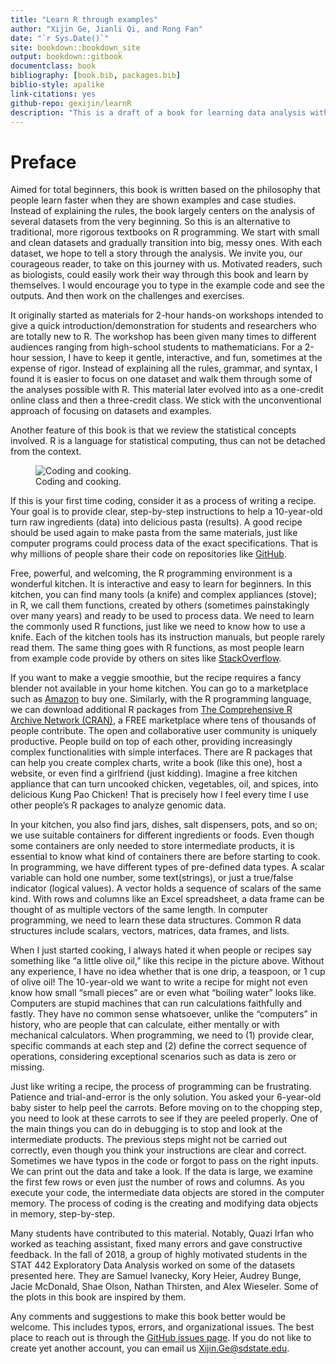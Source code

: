 --- 
title: "Learn R through examples"
author: "Xijin Ge, Jianli Qi, and Rong Fan"
date: "`r Sys.Date()`"
site: bookdown::bookdown_site
output: bookdown::gitbook
documentclass: book
bibliography: [book.bib, packages.bib]
biblio-style: apalike
link-citations: yes
github-repo: gexijin/learnR
description: "This is a draft of a book for learning data analysis with the R language. This book emphasizes hands activities. Comments and suggestions are welcome."
---
   

# Preface{-}
Aimed for total beginners, this book is written based on the philosophy that people learn faster when they are shown examples and case studies. Instead of explaining the rules, the book largely centers on the analysis of several datasets from the very beginning. So this is an alternative to traditional, more rigorous textbooks on R programming. We start with small and clean datasets and gradually transition into big, messy ones. With each dataset, we hope to tell a story through the analysis. We invite you, our courageous reader, to take on this journey with us. Motivated readers, such as biologists, could easily work their way through this book and learn by themselves. I would encourage you to type in the example code and see the outputs. And then work on the challenges and exercises. 

It originally started as materials for 2-hour hands-on workshops intended to give a quick introduction/demonstration for students and researchers who are totally new to R. The workshop has been given many times to different audiences ranging from high-school students to mathematicians. For a 2-hour session, I have to keep it gentle, interactive, and fun, sometimes at the expense of rigor. Instead of explaining all the rules, grammar, and syntax, I found it is easier to focus on one dataset and walk them through some of the analyses possible with R. This material later evolved into as a one-credit online class and then a three-credit class. We stick with the unconventional approach of focusing on datasets and examples. 

Another feature of this book is that we review the statistical concepts involved. R is a language for statistical computing, thus can not be detached from the context. 

![Coding and cooking.](https://github.com/gexijin/learnR/raw/master/images/cooking.png)

If this is your first time coding, consider it as a process of writing a recipe. Your goal is to provide clear, step-by-step instructions to help a 10-year-old turn raw ingredients (data) into delicious pasta (results). A good recipe should be used again to make pasta from the same materials, just like computer programs could process data of the exact specifications. That is why millions of people share their code on repositories like [GitHub](https://github.com/).

Free, powerful, and welcoming, the R programming environment is a wonderful kitchen. It is interactive and easy to learn for beginners. In this kitchen, you can find many tools (a knife) and complex appliances (stove); in R, we call them functions, created by others (sometimes painstakingly over many years) and ready to be used to process data. We need to learn the commonly used R functions, just like we need to know how to use a knife. Each of the kitchen tools has its instruction manuals, but people rarely read them. The same thing goes with R functions, as most people learn from example code provide by others on sites like [StackOverflow](https://stackoverflow.com/).

If you want to make a veggie smoothie, but the recipe requires a fancy blender not available in your home kitchen. You can go to a marketplace such as [Amazon](https://www.amazon.com/) to buy one. Similarly, with the R programming language, we can download additional R packages from [The Comprehensive R Archive Network (CRAN)](https://cran.r-project.org/), a FREE marketplace where tens of thousands of people contribute. The open and collaborative user community is uniquely productive. People build on top of each other, providing increasingly complex functionalities with simple interfaces. There are R packages that can help you create complex charts,  write a book (like this one), host a website, or even find a girlfriend (just kidding). Imagine a free kitchen appliance that can turn uncooked chicken, vegetables, oil, and spices, into delicious Kung Pao Chicken! That is precisely how I feel every time I use other people's R packages to analyze genomic data.

In your kitchen, you also find jars, dishes, salt dispensers, pots, and so on; we use suitable containers for different ingredients or foods. Even though some containers are only needed to store intermediate products, it is essential to know what kind of containers there are before starting to cook. In programming, we have different types of pre-defined data types. A scalar variable can hold one number, some text(strings), or just a true/false indicator (logical values). A vector holds a sequence of scalars of the same kind. With rows and columns like an Excel spreadsheet, a data frame can be thought of as multiple vectors of the same length. In computer programming, we need to learn these data structures. Common R data structures include scalars, vectors, matrices, data frames, and lists.

When I just started cooking, I always hated it when people or recipes say something like “a little  olive oil,” like this recipe in the picture above. Without any experience, I have no idea whether that is one drip, a teaspoon,  or 1 cup of olive oil! The 10-year-old we want to write a recipe for might not even know how small “small pieces” are or even what “boiling water” looks like. Computers are stupid machines that can run calculations faithfully and fastly.  They have no common sense whatsoever, unlike the “computers” in history, who are people that can calculate, either mentally or with mechanical calculators. When programming, we need to (1) provide clear, specific commands at each step and (2) define the correct sequence of operations, considering exceptional scenarios such as data is zero or missing.

Just like writing a recipe, the process of programming can be frustrating. Patience and trial-and-error is the only solution. You asked your 6-year-old baby sister to help peel the carrots. Before moving on to the chopping step, you need to look at these carrots to see if they are peeled properly. One of the main things you can do in debugging is to stop and look at the intermediate products. The previous steps might not be carried out correctly, even though you think your instructions are clear and correct. Sometimes we have typos in the code or forgot to pass on the right inputs. We can print out the data and take a look. If the data is large, we examine the first few rows or even just the number of rows and columns. As you execute your code, the intermediate data objects are stored in the computer memory. The process of coding is the creating and modifying data objects in memory, step-by-step.


Many students have contributed to this material. Notably, Quazi Irfan who worked as teaching assistant, fixed many errors and gave constructive feedback. In the fall of 2018, a group of highly motivated students in the STAT 442 Exploratory Data Analysis worked on some of the datasets presented here. They are Samuel Ivanecky, Kory Heier, Audrey Bunge, Jacie McDonald, Shae Olson, Nathan Thirsten, and Alex Wieseler. Some of the plots in this book are inspired by them.

Any comments and suggestions to make this book better would be welcome. This includes typos, errors, and organizational issues. The best place to reach out is through the [GitHub issues page](https://github.com/gexijin/learnR/issues). If you do not like to create yet another account, you can email us <Xijin.Ge@sdstate.edu>. 



